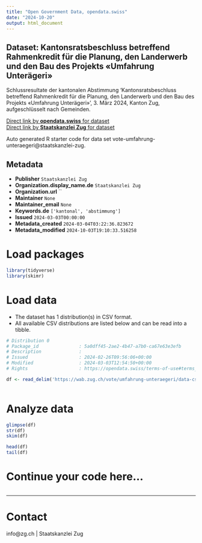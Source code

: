 ```yaml
---
title: "Open Government Data, opendata.swiss"
date: "2024-10-20"
output: html_document
---
```


## Dataset: Kantonsratsbeschluss betreffend Rahmenkredit für die Planung, den Landerwerb und den Bau des Projekts «Umfahrung Unterägeri»

Schlussresultate der kantonalen Abstimmung 'Kantonsratsbeschluss betreffend Rahmenkredit für die Planung, den Landerwerb und den Bau des Projekts «Umfahrung Unterägeri»', 3. März 2024, Kanton Zug, aufgeschlüsselt nach Gemeinden.

[Direct link by **opendata.swiss** for dataset](https://opendata.swiss/de/dataset/kantonsratsbeschluss-betreffend-rahmenkredit-fur-die-planung-den-landerwerb-und-den-bau-des-pro)<br>
[Direct link by **Staatskanzlei Zug** for dataset](https://wab.zug.ch/vote/umfahrung-unteraegeri/data)

Auto generated R starter code for data set vote-umfahrung-unteraegeri@staatskanzlei-zug.

## Metadata

- **Publisher** `Staatskanzlei Zug`
- **Organization.display_name.de** `Staatskanzlei Zug`
- **Organization.url** ``
- **Maintainer** `None`
- **Maintainer_email** `None`
- **Keywords.de** `['kantonal', 'abstimmung']`
- **Issued** `2024-03-03T00:00:00`
- **Metadata_created** `2024-03-04T03:22:36.823672`
- **Metadata_modified** `2024-10-03T19:10:33.516258`


# Load packages

```r

library(tidyverse)
library(skimr)

```

# Load data

-   The dataset has 1 distribution(s) in CSV format.
-   All available CSV distributions are listed below and can be read into a tibble.

```r

# Distribution 0
# Package_id               : 5a0dff45-2ae2-4b47-a7b0-ca67e63e3efb
# Description              : 
# Issued                   : 2024-02-26T09:56:06+00:00
# Modified                 : 2024-03-03T12:54:50+00:00
# Rights                   : https://opendata.swiss/terms-of-use#terms_by

df <- read_delim('https://wab.zug.ch/vote/umfahrung-unteraegeri/data-csv')



```

# Analyze data

```r

glimpse(df)
str(df)
skim(df)

head(df)
tail(df)

```

# Continue your code here...

```r

```

------------------------------------------------------------------------

# Contact

info@zg.ch | Staatskanzlei Zug
